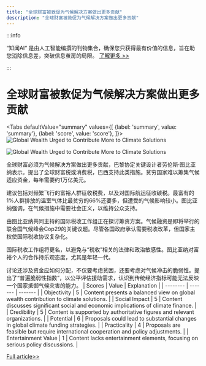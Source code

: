 ```yaml
---
title: "全球财富被敦促为气候解决方案做出更多贡献"
description: "全球财富被敦促为气候解决方案做出更多贡献"
---
```



:::info

“知闻AI“ 是由人工智能编撰的刊物集合，确保您只获得最有价值的信息，旨在助您消除信息差，突破信息茧房的局限。  [了解更多 >>](/zh-Hans/docs/guides)

:::

# 全球财富被敦促为气候解决方案做出更多贡献


<Tabs
	defaultValue="summary"
	values={[
	{label: 'summary', value: 'summary'},
	{label: 'score', value: 'score'},
]}>
<TabItem value="summary">
<img
  src="https://image.informedainews.com/2024/06/Eco-Mz2-1717494725-0.jpg"
  alt="Global Wealth Urged to Contribute More to Climate Solutions"
/>

<img
  src="https://image.informedainews.com/2024/06/Eco-Idi-1717494725-1.jpg"
  alt="Global Wealth Urged to Contribute More to Climate Solutions"
/>



全球财富必须为气候解决方案做出更多贡献，巴黎协定关键设计者劳伦斯·图比亚纳表示。提出了全球财富税或消费税，巴西支持此类措施。贫穷国家难以筹集气候适应资金，每年需要约1万亿美元。

建议包括对频繁飞行的富裕人群征收税费，以及对国际航运征收碳税。最富有的1%人群排放的温室气体比最贫穷的66%还要多，但遭受的气候影响较小。图比亚纳强调，在气候措施中需要社会正义，以维持公众支持。

由图比亚纳共同主持的国际税收工作组正在探讨筹资方案。气候融资是即将举行的联合国气候峰会Cop29的关键议题。尽管各国政府承认需要税收改革，但国家主权使国际税收协议复杂化。

国际税收工作组将更名，以避免与“税收”相关的法律和政治敏感性。图比亚纳对富裕个人的合作持乐观态度，尤其是年轻一代。

讨论还涉及资金应如何分配，不仅要考虑贫困，还要考虑对气候冲击的脆弱性。提出了“普遍脆弱性指数”，以公平评估援助需求，认识到传统经济指标可能无法反映一个国家抵御气候灾害的能力。
</TabItem>
<TabItem value="score">
	| Scores     | Value   | Explanation |
	| -------- | ------- | ------- |
	| Objectivity  | 5    | Content presents a balanced view on global wealth contribution to climate solutions.    |
	| Social Impact | 5     | Content discusses significant social and economic implications of climate finance.    |
	| Credibility    | 5    | Content is supported by authoritative figures and relevant organizations.    |
	| Potential    | 6    | Proposals could lead to substantial changes in global climate funding strategies.    |
	| Practicality    | 4    | Proposals are feasible but require international cooperation and policy adjustments.    |
	| Entertainment Value    | 1    | Content lacks entertainment elements, focusing on serious policy discussions.    |
</TabItem>
</Tabs>

[Full article>>](https://www.theguardian.com/global-development/article/2024/jun/04/global-rich-pay-more-climate-crisis-architect-paris-deal)
